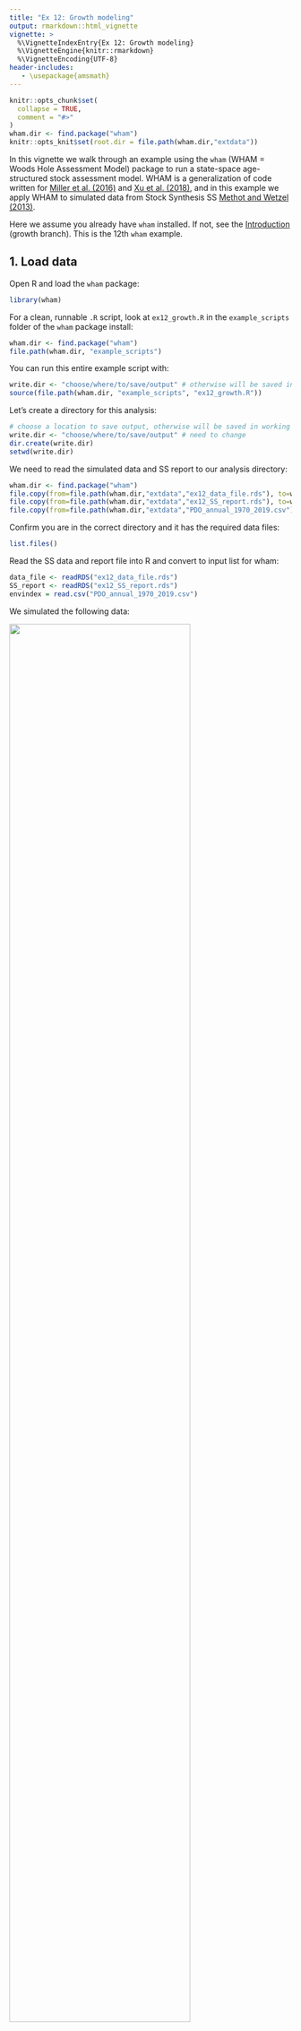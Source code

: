 ```yaml
---
title: "Ex 12: Growth modeling"
output: rmarkdown::html_vignette
vignette: >
  %\VignetteIndexEntry{Ex 12: Growth modeling}
  %\VignetteEngine{knitr::rmarkdown}
  %\VignetteEncoding{UTF-8}
header-includes:
   - \usepackage{amsmath}
---
```


```r
knitr::opts_chunk$set(
  collapse = TRUE,
  comment = "#>"
)
wham.dir <- find.package("wham")
knitr::opts_knit$set(root.dir = file.path(wham.dir,"extdata"))
```
In this vignette we walk through an example using the `wham` (WHAM = Woods Hole Assessment Model) package to run a state-space age-structured stock assessment model. WHAM is a generalization of code written for [Miller et al. (2016)](https://doi.org/10.1139/cjfas-2015-0339) and [Xu et al. (2018)](https://onlinelibrary.wiley.com/doi/full/10.1111/fog.12236), and in this example we apply WHAM to simulated data from Stock Synthesis SS [Methot and Wetzel (2013)](https://doi.org/10.1016/j.fishres.2012.10.012). 

Here we assume you already have `wham` installed. If not, see the [Introduction](https://timjmiller.github.io/wham/) (growth branch). This is the 12th `wham` example.

## 1. Load data

Open R and load the `wham` package:

```r
library(wham)
```

For a clean, runnable `.R` script, look at `ex12_growth.R` in the `example_scripts` folder of the `wham` package install:
```r
wham.dir <- find.package("wham")
file.path(wham.dir, "example_scripts")
```

You can run this entire example script with:
```r
write.dir <- "choose/where/to/save/output" # otherwise will be saved in working directory
source(file.path(wham.dir, "example_scripts", "ex12_growth.R"))
```

Let's create a directory for this analysis:
```r
# choose a location to save output, otherwise will be saved in working directory
write.dir <- "choose/where/to/save/output" # need to change
dir.create(write.dir)
setwd(write.dir)
```

We need to read the simulated data and SS report to our analysis directory:
```r
wham.dir <- find.package("wham")
file.copy(from=file.path(wham.dir,"extdata","ex12_data_file.rds"), to=write.dir, overwrite=FALSE)
file.copy(from=file.path(wham.dir,"extdata","ex12_SS_report.rds"), to=write.dir, overwrite=FALSE)
file.copy(from=file.path(wham.dir,"extdata","PDO_annual_1970_2019.csv"), to=write.dir, overwrite=FALSE)
```

Confirm you are in the correct directory and it has the required data files:
```r
list.files()
```

Read the SS data and report file into R and convert to input list for wham:
```r
data_file <- readRDS("ex12_data_file.rds")
SS_report <- readRDS("ex12_SS_report.rds")
envindex = read.csv("PDO_annual_1970_2019.csv")
```

We simulated the following data:

![](https://raw.githubusercontent.com/GiancarloMCorrea/wham/growth/vignettes/ex12_plots/data_plot2.png){ width=80% }

and the environmental covariate produced time variability in the growth coefficient (K) parameter of the von Bertalanffy growth equation:

![](https://raw.githubusercontent.com/GiancarloMCorrea/wham/growth/vignettes/ex12_plots/bio24_time-varying_VonBert_K_Fem_GP_1.png){ width=80% }

## 2. Create input data object

We are going to create a list to save the input data (simulated from SS) for the WHAM model.

Define some important information:

```r
min_year = SS_report$startyr # first year
max_year = SS_report$endyr # last year
n_ages = length(1:max(SS_report$agebins)) # number of ages
fish_len = SS_report$lbins # length bins
n_years = length(min_year:max_year) # number of years
NAA_SS = SS_report$natage[SS_report$natage$`Beg/Mid` == 'B' & SS_report$natage$Yr >= min_year & SS_report$natage$Yr <= max_year, 14:ncol(SS_report$natage)] # abundance at age from SS
LAA_SS = SS_report$growthseries[SS_report$growthseries$Yr >= min_year & SS_report$growthseries$Yr <= max_year, 6:ncol(SS_report$growthseries)] # mean length at age from SS
LWpars = c(SS_report$Growth_Parameters$WtLen1, SS_report$Growth_Parameters$WtLen2) # LW parameters
GWpars = c(SS_report$Growth_Parameters$K, SS_report$Growth_Parameters$Linf, 
           SS_report$endgrowth$Len_Beg[SS_report$endgrowth$Real_Age == 1], # This is L1
           SS_report$endgrowth$SD_Beg[2], SS_report$endgrowth$SD_Beg[11]) # growth parameters (vB function)
Q_pars = c(exp(SS_report$parameters$Value[SS_report$parameters$Label == "LnQ_base_Fleet2(2)"])) # Q parameter
# Selectivity parameters:
int_selPos = grep(pattern =  "Size_inflection", x = SS_report$parameters$Label)[1]
SelecParams = SS_report$parameters[int_selPos:nrow(SS_report$parameters), ]
selpars1 = SelecParams$Value[1:2] # logistic
selpars2 = SelecParams$Value[3:4] # logistic
```

Create list and fill it out with input data:

```r
wham_data = list() # input data list
# Basic information:
wham_data$ages = 1:n_ages
wham_data$lengths = fish_len
wham_data$years = min_year:max_year
wham_data$n_fleets = 1L
wham_data$n_indices = 1L
wham_data$Fbar_ages = 1L:10L
wham_data$percentSPR = 40
wham_data$percentFXSPR = 100
wham_data$percentFMSY = 100
wham_data$XSPR_R_avg_yrs = 1:n_years
wham_data$XSPR_R_opt = 2
wham_data$simulate_period = c(1,0)
wham_data$bias_correct_process = 1
wham_data$bias_correct_observation = 1
wham_data$maturity = matrix(rep(SS_report$endgrowth[2:(n_ages+1),18], times = n_years),
                            ncol = n_ages, nrow = n_years, byrow = TRUE) 
wham_data$fracyr_SSB = rep(0, times = n_years)
# Agg catch information:
wham_data$agg_catch = as.matrix(data_file$catch[2:(n_years+1), 4])
wham_data$catch_cv = as.matrix(data_file$catch[2:(n_years+1), 5])
# Length comps fishery:
catch_pal_num = data_file$lencomp[data_file$lencomp$FltSvy == 1, 7:(7+length(wham_data$lengths)-1)]
catch_pal_prop = t(apply(as.matrix(catch_pal_num),1, function(x) x/sum(x)))
wham_data$catch_pal = catch_pal_prop
wham_data$catch_NeffL = as.matrix(as.double(data_file$lencomp[data_file$lencomp$FltSvy == 1, 6]))
wham_data$use_catch_pal = matrix(1, nrow = length(wham_data$years), ncol = wham_data$n_fleets)
# Age comps fishery:
wham_data$use_catch_paa = matrix(0, ncol = 1, nrow = n_years)
# Agg indices information:
wham_data$agg_indices = as.matrix(data_file$CPUE[,4])
wham_data$index_cv = as.matrix(data_file$CPUE[,5])
wham_data$units_indices = rep(0L, times = 1) # numbers
wham_data$fracyr_indices = matrix(0, ncol = 1, nrow = n_years)
# Length comps indices:
index_pal_num = data_file$lencomp[data_file$lencomp$FltSvy == 2, 7:(7+length(wham_data$lengths)-1)]
index_pal_prop = t(apply(as.matrix(index_pal_num),1, function(x) x/sum(x)))
wham_data$index_pal = array(data = index_pal_prop, dim = c(1, dim(index_pal_prop)[1], dim(index_pal_prop)[2]))
wham_data$index_NeffL =  as.matrix(as.double(data_file$lencomp[data_file$lencomp$FltSvy == 2, 6]))
wham_data$use_index_pal = matrix(1, ncol = 1, nrow = n_years)
# Age comps indices:
wham_data$index_paa = array(NA, dim = c(wham_data$n_indices, n_years, n_ages))
this_matrix = data_file$agecomp[,11:(10+n_ages)]
wham_data$index_paa[1,,] = as.matrix(this_matrix/rowSums(this_matrix))
wham_data$index_Neff = matrix(data_file$agecomp$Nsamp,
                              nrow = n_years, ncol = 1)
wham_data$use_index_paa = matrix(1L, nrow = n_years, ncol = 1)
# Fishing mortality and selectivity:
wham_data$selblock_pointer_fleets = matrix(1L, ncol = 1, nrow = n_years)
wham_data$selblock_pointer_indices = matrix(2L, ncol = 1, nrow = n_years)
wham_data$F = matrix(apply(X = SS_report$fatage[SS_report$fatage$Yr >= min_year &
                                                  SS_report$fatage$Yr <= max_year,
                                                9:ncol(SS_report$fatage)], MARGIN = 1, FUN = max),
                     ncol = 1)
# WAA pointers:
wham_data$waa_pointer_indices = 1
wham_data$waa_pointer_fleets = 2
wham_data$waa_pointer_totcatch = 2
wham_data$waa_pointer_ssb = 1
wham_data$waa_pointer_jan1 = 1
```

## 3. Setup and run models

### 3.1. Random effects (AR1 by year) on K

Create input data object for WHAM model:

```r
my_input1 = prepare_wham_input(model_name="whamGrowth1",
                               selectivity=list(model=rep("len-logistic",2), 
                                                re=rep("none",2), 
                                                initial_pars=list(selpars1,selpars2),
                                                fix_pars = list(2, 2),
                                                n_selblocks = 2),
                               M = list(model = 'constant', re = 'none',
                                        initial_means = SS_report$Natural_Mortality[1,5],
                                        est_ages = 1),
                               NAA_re = list(sigma="rec", cor = 'iid', N1_model = 1,
                                             recruit_model = 2,
                                             N1_pars = c(NAA_SS[1,1], 0),
                                             recruit_pars = mean(NAA_SS[,1])),
                               growth = list(model = 'vB_classic',
                                             re = c('ar1_y', 'none', 'none'),
                                             init_vals = GWpars[1:3],
                                             est_pars = 1:3,
                                             SD_vals = GWpars[4:5], SD_est = 1:2),
                               LW = list(init_vals = LWpars,
                                         re = c('none', 'none')),
                               catchability = list(re = 'none', initial_q = Q_pars, q_lower = 0,
                                                   q_upper = 10, prior_sd = NA),
                               basic_info = wham_data)
```

Some extra changes:

```r
my_input1$par$log_NAA = as.matrix(log(NAA_SS[-1,])) # set initial rec devs as OM
my_input1$par$log_NAA_sigma = log(SS_report$sigma_R_in) # sigma as in SS
my_input1$map$log_NAA_sigma = factor(NA) # fix sigma
my_input1$map$log_N1_pars = factor(c(1,NA))
my_input1$random = "growth_re"
```

Run model and check convergence:

```r
my_model_1 = fit_wham(my_input1, do.osa = FALSE, do.fit = TRUE, do.retro = FALSE)
check_convergence(my_model_1)
```

### 3.2. Include environmental covariate linked to K

Create Ecov list:

```r
envindex = envindex[envindex$years >= min_year & envindex$years <= max_year, ]
ecov <- list(
  label = "PDO",
  mean = as.matrix(envindex$index),
  logsigma = matrix(log(0.2), ncol = 1, nrow = n_years),
  year = envindex$years,
  use_obs = matrix(1, ncol=1, nrow=dim(envindex)[1]),
  lag = 0,
  ages = list(1:n_ages),
  process_model = 'ar1', # "rw" or "ar1"
  where = 'growth', 
  where_subindex = 1, # K
  how = 1)
```

Create data input:

```r
my_input3 = prepare_wham_input(model_name="whamGrowth3",
                               selectivity=list(model=rep("len-logistic",2), 
                                                re=rep("none",2), 
                                                initial_pars=list(selpars1,selpars2),
                                                fix_pars = list(2, 2),
                                                n_selblocks = 2),
                               M = list(model = 'constant', re = 'none',
                                        initial_means = SS_report$Natural_Mortality[1,5],
                                        est_ages = 1),
                               NAA_re = list(sigma="rec", cor = 'iid', N1_model = 1,
                                             recruit_model = 2,
                                             N1_pars = c(NAA_SS[1,1], 0),
                                             recruit_pars = mean(NAA_SS[,1])),
                               growth = list(model = 'vB_classic',
                                             re = c('none', 'none', 'none'),
                                             init_vals = GWpars[1:3],
                                             est_pars = 1:3,
                                             SD_vals = GWpars[4:5], SD_est = 1:2),
                               ecov = ecov,
                               LW = list(init_vals = LWpars,
                                         re = c('none', 'none')),
                               catchability = list(re = 'none', initial_q = Q_pars, q_lower = 0,
                                                   q_upper = 10, prior_sd = NA),
                               basic_info = wham_data)
```

Some extra changes:

```r
my_input3$par$log_NAA = as.matrix(log(NAA_SS[-1,])) # set initial rec devs as OM
my_input3$par$log_NAA_sigma = log(SS_report$sigma_R_in) # sigma as in SS
my_input3$map$log_NAA_sigma = factor(NA) # fix sigma
my_input3$map$log_N1_pars = factor(c(1,NA))
my_input3$random = "Ecov_re"
```

Run model and check convergence:

```r
my_model_3 = fit_wham(my_input3, do.osa = FALSE, do.fit = TRUE, do.retro = FALSE)
check_convergence(my_model_3)
```

## 4. Model comparison

We can compare relevant estimated quantities between models:

```r
myMods = compare_wham_models(mods = list(my_model_1, my_model_3), 
                             table.opts = list(calc.rho = FALSE, calc.aic = FALSE, sort = FALSE))
```

SSB and fishing mortality time series:

![](https://raw.githubusercontent.com/GiancarloMCorrea/wham/growth/vignettes/ex12_plots/compare_SSB_F_R.png){ width=80% }

Stock status:

![](https://raw.githubusercontent.com/GiancarloMCorrea/wham/growth/vignettes/ex12_plots/compare_rel_status_kobe.png){ width=80% }

Natural mortality:

![](https://raw.githubusercontent.com/GiancarloMCorrea/wham/growth/vignettes/ex12_plots/compare_M_age10.png){ width=80% }

We could also compare the mean length at age among models and operating model (SS):

![](https://raw.githubusercontent.com/GiancarloMCorrea/wham/growth/vignettes/ex12_plots/compare_LAA_Ex1.png){ width=80% }

And SSB time series:

![](https://raw.githubusercontent.com/GiancarloMCorrea/wham/growth/vignettes/ex12_plots/compare_SSB_Ex1.png){ width=80% }